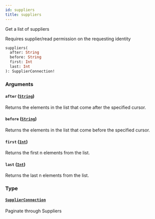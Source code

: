 ```yaml
---
id: suppliers
title: suppliers
---
```



Get a list of suppliers

Requires supplier/read permission on the requesting identity


```graphql
suppliers(
  after: String
  before: String
  first: Int
  last: Int
): SupplierConnection!

```


### Arguments

#### `after` ([`String`](/developers/supplier-apis/supply-api/graphql/reference/scalars/string))

Returns the elements in the list that come after the specified cursor.


#### `before` ([`String`](/developers/supplier-apis/supply-api/graphql/reference/scalars/string))

Returns the elements in the list that come before the specified cursor.


#### `first` ([`Int`](/developers/supplier-apis/supply-api/graphql/reference/scalars/int))

Returns the first n elements from the list.


#### `last` ([`Int`](/developers/supplier-apis/supply-api/graphql/reference/scalars/int))

Returns the last n elements from the list.


### Type

#### [`SupplierConnection`](/developers/supplier-apis/supply-api/graphql/reference/objects/supplier-connection) 

Paginate through Suppliers




